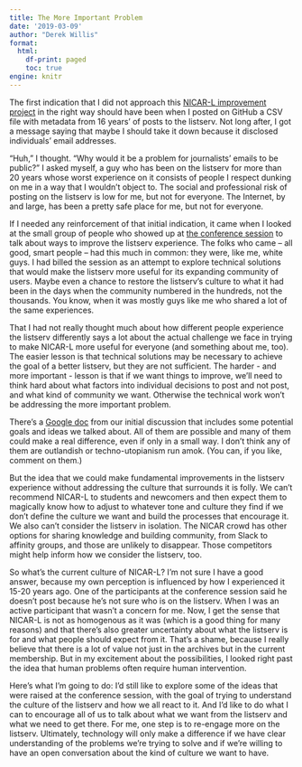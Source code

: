 ```yaml
---
title: The More Important Problem
date: '2019-03-09'
author: "Derek Willis"
format:
  html:
    df-print: paged
    toc: true
engine: knitr
---
```


The first indication that I did not approach this [NICAR-L improvement project](http://thescoop.org/archives/2019/02/24/making-the-best-nicar-listserv/) in the right way should have been when I posted on GitHub a CSV file with metadata from 16 years' of posts to the listserv. Not long after, I got a message saying that maybe I should take it down because it disclosed individuals' email addresses.

"Huh," I thought. "Why would it be a problem for journalists' emails to be public?" I asked myself, a guy who has been on the listserv for more than 20 years whose worst experience on it consists of people I respect dunking on me in a way that I wouldn't object to. The social and professional risk of posting on the listserv is low for me, but not for everyone. The Internet, by and large, has been a pretty safe place for me, but not for everyone.

If I needed any reinforcement of that initial indication, it came when I looked at the small group of people who showed up at [the conference session](https://www.ire.org/events-and-training/event/3433/4362/) to talk about ways to improve the listserv experience. The folks who came -- all good, smart people -- had this much in common: they were, like me, white guys. I had billed the session as an attempt to explore technical solutions that would make the listserv more useful for its expanding community of users. Maybe even a chance to restore the listserv's culture to what it had been in the days when the community numbered in the hundreds, not the thousands. You know, when it was mostly guys like me who shared a lot of the same experiences.

That I had not really thought much about how different people experience the listserv differently says a lot about the actual challenge we face in trying to make NICAR-L more useful for everyone (and something about me, too). The easier lesson is that technical solutions may be necessary to achieve the goal of a better listserv, but they are not sufficient. The harder - and more important - lesson is that if we want things to improve, we'll need to think hard about what factors into individual decisions to post and not post, and what kind of community we want. Otherwise the technical work won't be addressing the more important problem.

There's a [Google doc](https://docs.google.com/document/d/13QdI3J8GQm-ECFsQx6Bllwrz2epZ6BXdtV2bsRAQxeI/edit?usp=sharing) from our initial discussion that includes some potential goals and ideas we talked about. All of them are possible and many of them could make a real difference, even if only in a small way. I don't think any of them are outlandish or techno-utopianism run amok. (You can, if you like, comment on them.)

But the idea that we could make fundamental improvements in the listserv experience without addressing the culture that surrounds it is folly. We can't recommend NICAR-L to students and newcomers and then expect them to magically know how to adjust to whatever tone and culture they find if we don't define the culture we want and build the processes that encourage it. We also can't consider the listserv in isolation. The NICAR crowd has other options for sharing knowledge and building community, from Slack to affinity groups, and those are unlikely to disappear. Those competitors might help inform how we consider the listserv, too.

So what's the current culture of NICAR-L? I'm not sure I have a good answer, because my own perception is influenced by how I experienced it 15-20 years ago. One of the participants at the conference session said he doesn't post because he's not sure who is on the listserv. When I was an active participant that wasn't a concern for me. Now, I get the sense that NICAR-L is not as homogenous as it was (which is a good thing for many reasons) and that there's also greater uncertainty about what the listserv is for and what people should expect from it. That's a shame, because I really believe that there is a lot of value not just in the archives but in the current membership. But in my excitement about the possibilities, I looked right past the idea that human problems often require human intervention.

Here's what I'm going to do: I'd still like to explore some of the ideas that were raised at the conference session, with the goal of trying to understand the culture of the listserv and how we all react to it. And I'd like to do what I can to encourage all of us to talk about what we want from the listserv and what we need to get there. For me, one step is to re-engage more on the listserv. Ultimately, technology will only make a difference if we have clear understanding of the problems we're trying to solve and if we're willing to have an open conversation about the kind of culture we want to have.
